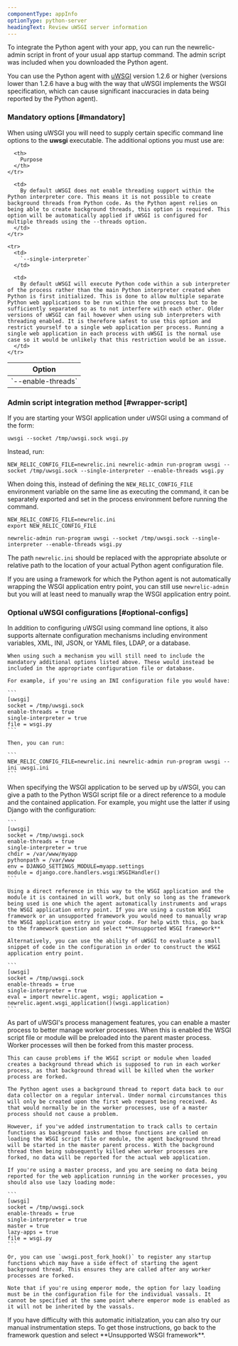 ```yaml
---
componentType: appInfo
optionType: python-server
headingText: Review uWSGI server information
---
```


To integrate the Python agent with your app, you can run the newrelic-admin script in front of your usual app startup command. The admin script was included when you downloaded the Python agent.

You can use the Python agent with [uWSGI](http://projects.unbit.it/uwsgi/) version 1.2.6 or higher (versions lower than 1.2.6 have a bug with the way that uWSGI implements the WSGI specification, which can cause significant inaccuracies in data being reported by the Python agent).

### Mandatory options [#mandatory]

When using uWSGI you will need to supply certain specific command line options to the **uwsgi** executable. The additional options you must use are:

<table>
  <thead>
    <tr>
      <th width={150}>
        Option
      </th>

      <th>
        Purpose
      </th>
    </tr>
  </thead>

  <tbody>
    <tr>
      <td>
        `--enable-threads`
      </td>

      <td>
        By default uWSGI does not enable threading support within the Python interpreter core. This means it is not possible to create background threads from Python code. As the Python agent relies on being able to create background threads, this option is required. This option will be automatically applied if uWSGI is configured for multiple threads using the --threads option.
      </td>
    </tr>

    <tr>
      <td>
        `--single-interpreter`
      </td>

      <td>
        By default uWSGI will execute Python code within a sub interpreter of the process rather than the main Python interpreter created when Python is first initialized. This is done to allow multiple separate Python web applications to be run within the one process but to be sufficiently separated so as to not interfere with each other. Older versions of uWSGI can fail however when using sub interpreters with threading enabled. It is therefore safest to use this option and restrict yourself to a single web application per process. Running a single web application in each process with uWSGI is the normal use case so it would be unlikely that this restriction would be an issue.
      </td>
    </tr>
  </tbody>
</table>

### Admin script integration method [#wrapper-script]

If you are starting your WSGI application under uWSGI using a command of the form:

```
uwsgi --socket /tmp/uwsgi.sock wsgi.py
```

Instead, run:

```
NEW_RELIC_CONFIG_FILE=newrelic.ini newrelic-admin run-program uwsgi --socket /tmp/uwsgi.sock --single-interpreter --enable-threads wsgi.py
```

When doing this, instead of defining the `NEW_RELIC_CONFIG_FILE` environment variable on the same line as executing the command, it can be separately exported and set in the process environment before running the command.

```
NEW_RELIC_CONFIG_FILE=newrelic.ini
export NEW_RELIC_CONFIG_FILE

newrelic-admin run-program uwsgi --socket /tmp/uwsgi.sock --single-interpreter --enable-threads wsgi.py
```

The path `newrelic.ini` should be replaced with the appropriate absolute or relative path to the location of your actual Python agent configuration file.

If you are using a framework for which the Python agent is not automatically wrapping the WSGI application entry point, you can still use `newrelic-admin` but you will at least need to manually wrap the WSGI application entry point.

### Optional uWSGI configurations [#optional-configs]

<CollapserGroup>
  <Collapser
    className="freq-link"
    id="config-styles"
    title="Configuration styles"
  >
    In addition to configuring uWSGI using command line options, it also supports alternate configuration mechanisms including environment variables, XML, INI, JSON, or YAML files, LDAP, or a database.

    When using such a mechanism you will still need to include the mandatory additional options listed above. These would instead be included in the appropriate configuration file or database.

    For example, if you're using an INI configuration file you would have:

    ```
    [uwsgi]
    socket = /tmp/uwsgi.sock
    enable-threads = true
    single-interpreter = true
    file = wsgi.py
    ```

    Then, you can run:

    ```
    NEW_RELIC_CONFIG_FILE=newrelic.ini newrelic-admin run-program uwsgi --ini uwsgi.ini
    ```
  </Collapser>
  <Collapser
    className="freq-link"
    id="application-mounting"
    title="Application mounting"
  >
    When specifying the WSGI application to be served up by uWSGI, you can give a path to the Python WSGI script file or a direct reference to a module and the contained application. For example, you might use the latter if using Django with the configuration:

    ```
    [uwsgi]
    socket = /tmp/uwsgi.sock
    enable-threads = true
    single-interpreter = true
    chdir = /var/www/myapp
    pythonpath = /var/www
    env = DJANGO_SETTINGS_MODULE=myapp.settings
    module = django.core.handlers.wsgi:WSGIHandler()
    ```

    Using a direct reference in this way to the WSGI application and the module it is contained in will work, but only so long as the framework being used is one which the agent automatically instruments and wraps the WSGI application entry point. If you are using a custom WSGI framework or an unsupported framework you would need to manually wrap the WSGI application entry in your code. For help with this, go back to the framework question and select **Unsupported WSGI framework**

    Alternatively, you can use the ability of uWSGI to evaluate a small snippet of code in the configuration in order to construct the WSGI application entry point.

    ```
    [uwsgi]
    socket = /tmp/uwsgi.sock
    enable-threads = true
    single-interpreter = true
    eval = import newrelic.agent, wsgi; application = newrelic.agent.wsgi_application()(wsgi.application)
    ```
  </Collapser>
  <Collapser
    className="freq-link"
    id="master-process"
    title="Master process"
  >
    As part of uWSGI's process management features, you can enable a master process to better manage worker processes. When this is enabled the WSGI script file or module will be preloaded into the parent master process. Worker processes will then be forked from this master process.

    This can cause problems if the WSGI script or module when loaded creates a background thread which is supposed to run in each worker process, as that background thread will be killed when the worker process are forked.

    The Python agent uses a background thread to report data back to our data collector on a regular interval. Under normal circumstances this will only be created upon the first web request being received. As that would normally be in the worker processes, use of a master process should not cause a problem.

    However, if you've added instrumentation to track calls to certain functions as background tasks and those functions are called on loading the WSGI script file or module, the agent background thread will be started in the master parent process. With the background thread then being subsequently killed when worker processes are forked, no data will be reported for the actual web application.

    If you're using a master process, and you are seeing no data being reported for the web application running in the worker processes, you should also use lazy loading mode:

    ```
    [uwsgi]
    socket = /tmp/uwsgi.sock
    enable-threads = true
    single-interpreter = true
    master = true
    lazy-apps = true
    file = wsgi.py
    ```

    Or, you can use `uwsgi.post_fork_hook()` to register any startup functions which may have a side effect of starting the agent background thread. This ensures they are called after any worker processes are forked.

    Note that if you're using emperor mode, the option for lazy loading must be in the configuration file for the individual vassals. It cannot be specified at the same point where emperor mode is enabled as it will not be inherited by the vassals.
  </Collapser>
</CollapserGroup>

<Callout variant="tip">
  If you have difficulty with this automatic initialzation, you can also try our manual instrumentation steps. To get those instructions, go back to the framework question and select **Unsupported WSGI framework**.
</Callout>

